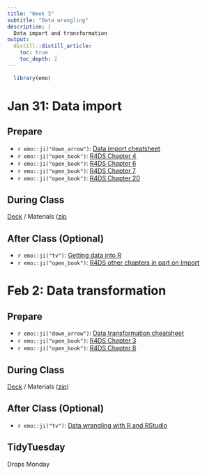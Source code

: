 ```yaml
---
title: "Week 3"
subtitle: "Data wrangling"
description: |
  Data import and transformation
output:
  distill::distill_article:
    toc: true
    toc_depth: 2
---
```


```r
  library(emo)
```

# Jan 31: Data import

## Prepare

* `r emo::ji("down_arrow")`: [Data import cheatsheet](https://raw.githubusercontent.com/rstudio/cheatsheets/main/data-import.pdf)
* `r emo::ji("open_book")`: [R4DS Chapter 4](https://r4ds.hadley.nz/workflow-style)
* `r emo::ji("open_book")`: [R4DS Chapter 6](https://r4ds.hadley.nz/workflow-scripts)
* `r emo::ji("open_book")`: [R4DS Chapter 7](https://r4ds.hadley.nz/data-import)
* `r emo::ji("open_book")`: [R4DS Chapter 20](https://r4ds.hadley.nz/spreadsheets)
  
## During Class

[Deck](https://ericpgreen.github.io/glhlth562/materials/wrangling1/wrangling1_deck.html) / Materials ([zip](https://www.dropbox.com/s/duytwkpaf255gcc/wrangling1.zip?dl=1)

## After Class (Optional)

* `r emo::ji("tv")`: [Getting data into R](https://www.rstudio.com/resources/webinars/getting-data-into-r/)
* `r emo::ji("open_book")`: [R4DS other chapters in part on Import](https://r4ds.hadley.nz/import)

# Feb 2: Data transformation

## Prepare

* `r emo::ji("down_arrow")`: [Data transformation cheatsheet](https://raw.githubusercontent.com/rstudio/cheatsheets/main/data-transformation.pdf)
* `r emo::ji("open_book")`: [R4DS Chapter 3](https://r4ds.hadley.nz/data-transform)
* `r emo::ji("open_book")`: [R4DS Chapter 8](https://r4ds.hadley.nz/workflow-help)

## During Class

[Deck](https://ericpgreen.github.io/glhlth562/materials/wrangling2/wrangling2_deck.html) / Materials ([zip](https://www.dropbox.com/s/23m7poax16ju2zi/wrangling2.zip?dl=0))

## After Class (Optional)

* `r emo::ji("tv")`: [Data wrangling with R and RStudio](https://www.rstudio.com/resources/webinars/data-wrangling-with-r-and-rstudio/)

## TidyTuesday

Drops Monday

